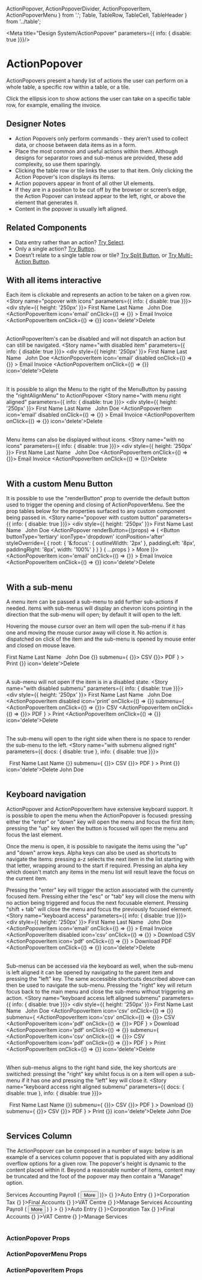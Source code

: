  ActionPopover, ActionPopoverDivider, ActionPopoverItem, ActionPopoverMenu
} from '.';
  Table, TableRow, TableCell, TableHeader
} from '../table';

<Meta title="Design System/ActionPopover" parameters={{ info: { disable: true }}}/>

# ActionPopover

ActionPopovers present a handy list of actions the user can perform on a whole table, a specific row within a table, or a tile.

Click the ellipsis icon to show actions the user can take on a specific table row, for example, emailing the invoice.

## Designer Notes
- Action Popovers only perform commands - they aren’t used to collect data, or choose between data items as in a form.
- Place the most common and useful actions within them. Although designs for separator rows and sub-menus are provided, 
these add complexity, so use them sparingly.
- Clicking the table row or tile links the user to that item. Only clicking the Action Popover's icon displays its items.
- Action popovers appear in front of all other UI elements.
- If they are in a position to be cut off by the browser or screen’s edge, the Action Popover can instead appear to the 
left, right, or above the element that generates it.
- Content in the popover is usually left aligned.

## Related Components
- Data entry rather than an action? [Try Select](/components/__experimental__/select "Try Select").
- Only a single action? [Try Button](/components/button/ "Try Button").
- Doesn’t relate to a single table row or tile? [Try Split Button](/components/split-button "Try Split Button"), or 
[Try Multi-Action Button](/components/multi-action-button "Try Multi-Action Button").


<Story id="test-action-popover--default" />

<Story id="test-action-popover--classic" />

## With all items interactive
Each item is clickable and represents an action to be taken on a given row.
<Preview>
  <Story name="popover with icons" parameters={{ info: { disable: true }}}>
    <div style={{ height: '250px' }}>
      <Table>
        <TableRow>
          <TableHeader>First Name</TableHeader>
          <TableHeader>Last Name</TableHeader>
          <TableHeader>&nbsp;</TableHeader>
        </TableRow>
        <TableRow>
          <TableCell>John</TableCell>
          <TableCell>Doe</TableCell>
          <TableCell>
            <ActionPopover>
              <ActionPopoverItem
                icon='email'
                onClick={() => {}}
              >
                Email Invoice
              </ActionPopoverItem>
              <ActionPopoverDivider />
              <ActionPopoverItem onClick={() => {}} icon='delete'>Delete</ActionPopoverItem>
            </ActionPopover>
          </TableCell>
        </TableRow>
      </Table>
    </div>
  </Story>
</Preview>

ActionPopoverItem&apos;s can be disabled and will not dispatch an action but can still be navigated.
<Preview>
  <Story name="with disabled item" parameters={{ info: { disable: true }}}>
    <div style={{ height: '250px' }}>
      <Table>
        <TableRow>
          <TableHeader>First Name</TableHeader>
          <TableHeader>Last Name</TableHeader>
          <TableHeader>&nbsp;</TableHeader>
        </TableRow>
        <TableRow>
          <TableCell>John</TableCell>
          <TableCell>Doe</TableCell>
          <TableCell>
            <ActionPopover>
              <ActionPopoverItem
                icon='email'
                disabled
                onClick={() => {}}
              >
                Email Invoice
              </ActionPopoverItem>
              <ActionPopoverDivider />
              <ActionPopoverItem onClick={() => {}} icon='delete'>Delete</ActionPopoverItem>
            </ActionPopover>
          </TableCell>
        </TableRow>
      </Table>
    </div>
  </Story>
</Preview>

It is possible to align the Menu to the right of the MenuButton by passing the &quot;rightAlignMenu&quot; to ActionPopover
<Preview>
  <Story name="with menu right aligned" parameters={{ info: { disable: true }}}>
    <div style={{ height: '250px' }}>
      <Table>
        <TableRow>
          <TableHeader>First Name</TableHeader>
          <TableHeader>Last Name</TableHeader>
          <TableHeader>&nbsp;</TableHeader>
        </TableRow>
        <TableRow>
          <TableCell>John</TableCell>
          <TableCell>Doe</TableCell>
          <TableCell>
            <ActionPopover rightAlignMenu>
              <ActionPopoverItem
                icon='email'
                disabled
                onClick={() => {}}
              >
                Email Invoice
              </ActionPopoverItem>
              <ActionPopoverDivider />
              <ActionPopoverItem onClick={() => {}} icon='delete'>Delete</ActionPopoverItem>
            </ActionPopover>
          </TableCell>
        </TableRow>
      </Table>
    </div>
  </Story>
</Preview>

Menu items can also be displayed without icons.
<Preview>
  <Story name="with no icons" parameters={{ info: { disable: true }}}>
    <div style={{ height: '250px' }}>
      <Table>
        <TableRow>
          <TableHeader>First Name</TableHeader>
          <TableHeader>Last Name</TableHeader>
          <TableHeader>&nbsp;</TableHeader>
        </TableRow>
        <TableRow>
          <TableCell>John</TableCell>
          <TableCell>Doe</TableCell>
          <TableCell>
            <ActionPopover>
              <ActionPopoverItem onClick={() => {}}>
                Email Invoice
              </ActionPopoverItem>
              <ActionPopoverDivider />
              <ActionPopoverItem onClick={() => {}}>Delete</ActionPopoverItem>
            </ActionPopover>
          </TableCell>
        </TableRow>
      </Table>
    </div>
  </Story>
</Preview>


## With a custom Menu Button
It is possible to use the &quot;renderButton&quot; prop to override the default button used to trigger the opening and closing of 
ActionPopoverMenu. See the prop tables below for the properties surfaced to any custom component being passed in.
<Preview>
  <Story name="popover with custom button" parameters={{ info: { disable: true }}}>
    <div style={{ height: '250px' }}>
      <Table>
        <TableRow>
          <TableHeader>First Name</TableHeader>
          <TableHeader>Last Name</TableHeader>
          <TableHeader>&nbsp;</TableHeader>
        </TableRow>
        <TableRow>
          <TableCell>John</TableCell>
          <TableCell>Doe</TableCell>
          <TableCell>
            <ActionPopover 
              renderButton={(props) => (
                <Button
                  buttonType='tertiary'
                  iconType='dropdown'
                  iconPosition='after'
                  styleOverride={ 
                    { root: {
                        '&:focus': { outlineWidth: '2px' },
                        paddingLeft: '8px',
                        paddingRight: '8px',
                        width: '100%'
                      }
                    }
                  }
                  { ...props }
                >
                  More
                </Button>
              )}>
              <ActionPopoverItem
                icon='email'
                onClick={() => {}}
              >
                Email Invoice
              </ActionPopoverItem>
              <ActionPopoverDivider />
              <ActionPopoverItem onClick={() => {}} icon='delete'>Delete</ActionPopoverItem>
            </ActionPopover>
          </TableCell>
        </TableRow>
      </Table>
    </div>
  </Story>
</Preview>


## With a sub-menu
A menu item can be passed a sub-menu to add further sub-actions if needed. items with sub-menus will display an chevron 
icons pointing in the direction that the sub-menu will open; by default it will open to the left.

Hovering the mouse cursor over an item will open the sub-menu if it has one and moving the mouse cursor away will 
close it. No action is dispatched on click of the item and the sub-menu is opened by mouse enter and closed on mouse 
leave.

<Preview>
  <Story name="with submenu" parameters={{ info: { disable: true }}}>
    <div style={{ height: '250px' }}>
      <Table>
        <TableRow>
          <TableHeader>First Name</TableHeader>
          <TableHeader>Last Name</TableHeader>
          <TableHeader>&nbsp;</TableHeader>
        </TableRow>
        <TableRow>
          <TableCell>John</TableCell>
          <TableCell>Doe</TableCell>
          <TableCell>
            <ActionPopover>
              <ActionPopoverItem
                icon='print'
                onClick={() => {}}
                submenu={ 
                  <ActionPopoverMenu>
                    <ActionPopoverItem onClick={() => {}}>
                      CSV
                    </ActionPopoverItem>
                    <ActionPopoverItem onClick={() => {}}>
                      PDF
                    </ActionPopoverItem>
                  </ActionPopoverMenu> 
                }
              >
                Print
              </ActionPopoverItem>
              <ActionPopoverDivider />
              <ActionPopoverItem onClick={() => {}} icon='delete'>Delete</ActionPopoverItem>
            </ActionPopover>
          </TableCell>
        </TableRow>
      </Table>
    </div>
  </Story>
</Preview>

A sub-menu will not open if the item is in a disabled state.
<Preview>
  <Story name="with disabled submenu" parameters={{ info: { disable: true }}}>
    <div style={{ height: '250px' }}>
      <Table>
        <TableRow>
          <TableHeader>First Name</TableHeader>
          <TableHeader>Last Name</TableHeader>
          <TableHeader>&nbsp;</TableHeader>
        </TableRow>
        <TableRow>
          <TableCell>John</TableCell>
          <TableCell>Doe</TableCell>
          <TableCell>
            <ActionPopover>
              <ActionPopoverItem
                disabled
                icon='print'
                onClick={() => {}}
                submenu={ 
                  <ActionPopoverMenu>
                    <ActionPopoverItem onClick={() => {}}>
                      CSV
                    </ActionPopoverItem>
                    <ActionPopoverItem onClick={() => {}}>
                      PDF
                    </ActionPopoverItem>
                  </ActionPopoverMenu> 
                }
              >
                Print
              </ActionPopoverItem>
              <ActionPopoverDivider />
              <ActionPopoverItem onClick={() => {}} icon='delete'>Delete</ActionPopoverItem>
            </ActionPopover>
          </TableCell>
        </TableRow>
      </Table>
    </div>
  </Story>
</Preview>

The sub-menu will open to the right side when there is no space to render the sub-menu to the left.
<Story name="with submenu aligned right" parameters={{ docs: { disable: true }, info: { disable: true }}}>
  <div style={{ height: '250px' }}>
    <Table>
      <TableRow>
        <TableHeader>&nbsp;</TableHeader>
        <TableHeader>First Name</TableHeader>
        <TableHeader>Last Name</TableHeader>
      </TableRow>
      <TableRow>
        <TableCell>
          <ActionPopover>
            <ActionPopoverItem
              icon='print'
              onClick={() => {}}
              submenu={ 
                <ActionPopoverMenu>
                  <ActionPopoverItem icon='csv' onClick={() => {}}>
                    CSV
                  </ActionPopoverItem>
                  <ActionPopoverItem icon='pdf' onClick={() => {}}>
                    PDF
                  </ActionPopoverItem>
                </ActionPopoverMenu> 
              }
            >
              Print
            </ActionPopoverItem>
            <ActionPopoverDivider />
            <ActionPopoverItem onClick={() => {}} icon='delete'>Delete</ActionPopoverItem>
          </ActionPopover>
        </TableCell>
        <TableCell>John</TableCell>
        <TableCell>Doe</TableCell>
      </TableRow>
    </Table>
  </div>
</Story>

<MyPreview>
  <DocsWrapper 
    src='iframe.html?id=design-system-actionpopover--with-submenu-aligned-right'
    height='250px'
  />
</MyPreview>

## Keyboard navigation 
ActionPopover and ActionPopoverItem have extensive keyboard support. It is possible to open the menu when the
ActionPopover is focused: pressing either the "enter" or "down" key will open the menu and focus the first item; 
pressing the "up" key when the button is focused will open the menu and focus the last element.

Once the menu is open, it is possible to navigate the items using the "up" and "down" arrow keys. Alpha keys can also 
be used as shortcuts to navigate the items: pressing a-z selects the next item in the list starting with that letter, 
wrapping around to the start if required. Pressing an alpha key which doesn't match any items in the menu list will 
result leave the focus on the current item.

Pressing the "enter" key will trigger the action associated with the currently focused item. Pressing either the "esc" 
or "tab" key will close the menu with no action being triggered and focus the next focusable element. Pressing 
"shift + tab" will close the menu and focus the previously focused element.
<Preview>
  <Story name="keyboard access" parameters={{ info: { disable: true }}}>
    <div style={{ height: '250px' }}>
      <Table>
        <TableRow>
          <TableHeader>First Name</TableHeader>
          <TableHeader>Last Name</TableHeader>
          <TableHeader>&nbsp;</TableHeader>
        </TableRow>
        <TableRow>
          <TableCell>John</TableCell>
          <TableCell>Doe</TableCell>
          <TableCell>
            <ActionPopover>
              <ActionPopoverItem
                icon='email'
                onClick={() => {}}
              >
                Email Invoice
              </ActionPopoverItem>
              <ActionPopoverItem
                disabled
                icon='csv'
                onClick={() => {}}
              >
                Download CSV
              </ActionPopoverItem>
              <ActionPopoverItem
                icon='pdf'
                onClick={() => {}}
              >
                Download PDF
              </ActionPopoverItem>
              <ActionPopoverDivider />
              <ActionPopoverItem onClick={() => {}} icon='delete'>Delete</ActionPopoverItem>
            </ActionPopover>
          </TableCell>
        </TableRow>
      </Table>
    </div>
  </Story>
</Preview>

Sub-menus can be accessed via the keyboard as well, when the sub-menu is left aligned it can be opened by navigating to 
the parent item and pressing the "left" key. The same accessible shortcuts described above can then be used to navigate 
the sub-menu. Pressing the "right" key will return focus back to the main menu and close the sub-menu without 
triggering an action. 
<Preview>
  <Story name="keyboard access left aligned submenu" parameters={{ info: { disable: true }}}>
    <div style={{ height: '250px' }}>
      <Table>
        <TableRow>
          <TableHeader>First Name</TableHeader>
          <TableHeader>Last Name</TableHeader>
          <TableHeader>&nbsp;</TableHeader>
        </TableRow>
        <TableRow>
          <TableCell>John</TableCell>
          <TableCell>Doe</TableCell>
          <TableCell>
            <ActionPopover>
              <ActionPopoverItem
                icon='csv'
                onClick={() => {}}
                submenu={ 
                  <ActionPopoverMenu>
                    <ActionPopoverItem icon='csv' onClick={() => {}}>
                      CSV
                    </ActionPopoverItem>
                    <ActionPopoverItem icon='pdf' onClick={() => {}}>
                      PDF
                    </ActionPopoverItem>
                  </ActionPopoverMenu> 
                }
              >
                Download
              </ActionPopoverItem>
              <ActionPopoverItem
                icon='pdf'
                onClick={() => {}}
                submenu={ 
                  <ActionPopoverMenu>
                    <ActionPopoverItem icon='csv' onClick={() => {}}>
                      CSV
                    </ActionPopoverItem>
                    <ActionPopoverItem icon='pdf' onClick={() => {}}>
                      PDF
                    </ActionPopoverItem>
                  </ActionPopoverMenu> 
                }
              >
                Print
              </ActionPopoverItem>
              <ActionPopoverDivider />
              <ActionPopoverItem onClick={() => {}} icon='delete'>Delete</ActionPopoverItem>
            </ActionPopover>
          </TableCell>
        </TableRow>
      </Table>
    </div>
  </Story>
</Preview>

When sub-menus aligns to the right hand side, the key shortcuts are switiched: pressingt the "right" key whilst focus 
is on a item will open a sub-menu if it has one and pressing the "left" key will close it. 
<Story name="keyboard access right aligned submenu" parameters={{ docs: { disable: true }, info: { disable: true }}}>
  <div style={{ height: '250px' }}>
  <Table>
    <TableRow>
      <TableHeader>&nbsp;</TableHeader>
      <TableHeader>First Name</TableHeader>
      <TableHeader>Last Name</TableHeader>
    </TableRow>
    <TableRow>
      <TableCell>
        <ActionPopover>
          <ActionPopoverItem
            icon='csv'
            onClick={() => {}}
            submenu={ 
              <ActionPopoverMenu>
                <ActionPopoverItem icon='csv' onClick={() => {}}>
                  CSV
                </ActionPopoverItem>
                <ActionPopoverItem icon='pdf' onClick={() => {}}>
                  PDF
                </ActionPopoverItem>
              </ActionPopoverMenu> 
            }
          >
            Download
          </ActionPopoverItem>
          <ActionPopoverItem
            icon='pdf'
            onClick={() => {}}
            submenu={ 
              <ActionPopoverMenu>
                <ActionPopoverItem icon='csv' onClick={() => {}}>
                  CSV
                </ActionPopoverItem>
                <ActionPopoverItem icon='pdf' onClick={() => {}}>
                  PDF
                </ActionPopoverItem>
              </ActionPopoverMenu> 
            }
          >
            Print
          </ActionPopoverItem>
          <ActionPopoverDivider />
          <ActionPopoverItem onClick={() => {}} icon='delete'>Delete</ActionPopoverItem>
        </ActionPopover>
      </TableCell>
      <TableCell>John</TableCell>
      <TableCell>Doe</TableCell>
    </TableRow>
  </Table>
  </div>
</Story>

<MyPreview>
  <DocsWrapper
    src='iframe.html?id=design-system-actionpopover--keyboard-access-right-aligned-submenu'
    height='250px'
  />
</MyPreview>

## Services Column

The ActionPopover can be composed in a number of ways: below is an example of a services column popover that is 
populated with any additional overflow options for a given row. The popover's height is dynamic to the content placed 
within it. Beyond a reasonable number of items, content may be truncated and the foot of the popover may then contain 
a &quot;Manage&quot; option.

<Preview>
  <Story name="services column">
    <div style={ { marginTop: '40px', height: '275px', maxWidth: '800px' } }>
      <Table isZebra>
        <TableRow>
          <TableHeader colSpan='3'>Services</TableHeader>
        </TableRow>
        <TableRow>
          <TableCell>Accounting</TableCell>
          <TableCell>Payroll</TableCell>
          <TableCell>
            <ActionPopover
              rightAlignMenu
              renderButton={(props) => (
                <Button
                  buttonType='tertiary'
                  iconType='dropdown'
                  iconPosition='after'
                  styleOverride={ 
                    { root: {
                        '&:focus': { outlineWidth: '2px' },
                        paddingLeft: '8px',
                        paddingRight: '8px',
                        width: '100%'
                      }
                    }
                  }
                  { ...props }
                >
                  More
                </Button>
              )}>
              <ActionPopoverItem onClick={ () => {} }>Auto Entry</ActionPopoverItem>
              <ActionPopoverItem onClick={ () => {} }>Corporation Tax</ActionPopoverItem>
              <ActionPopoverItem onClick={ () => {} }>Final Accounts</ActionPopoverItem>
              <ActionPopoverItem onClick={ () => {} }>VAT Centre</ActionPopoverItem>
              <ActionPopoverDivider />
              <ActionPopoverItem onClick={ () => {} }>Manage Services</ActionPopoverItem>
            </ActionPopover>
          </TableCell>
        </TableRow>
        <TableRow>
          <TableCell>Accounting</TableCell>
          <TableCell>Payroll</TableCell>
          <TableCell>
            <ActionPopover
              rightAlignMenu
              renderButton={ ({ styleOverride, tabIndex, ...rest }) => (
                <Button
                  buttonType='tertiary'
                  iconType='dropdown'
                  iconPosition='after'
                  size='small'
                  tabIndex={ tabIndex }
                  styleOverride={ styleOverride }
                  date-element={ rest['data-element'] }
                >
                  More
                </Button>
              ) }
            >
              <ActionPopoverItem onClick={ () => {} }>Auto Entry</ActionPopoverItem>
              <ActionPopoverItem onClick={ () => {} }>Corporation Tax</ActionPopoverItem>
              <ActionPopoverItem onClick={ () => {} }>Final Accounts</ActionPopoverItem>
              <ActionPopoverItem onClick={ () => {} }>VAT Centre</ActionPopoverItem>
              <ActionPopoverDivider />
              <ActionPopoverItem onClick={ () => {} }>Manage Services</ActionPopoverItem>
            </ActionPopover>
          </TableCell>
        </TableRow>
      </Table>
    </div>
  </Story>
</Preview>

### ActionPopover Props
<Props of={ActionPopover} />

### ActionPopoverMenu Props
<Props of={ActionPopoverMenu} />

### ActionPopoverItem Props
<Props of={MenuItem} />
